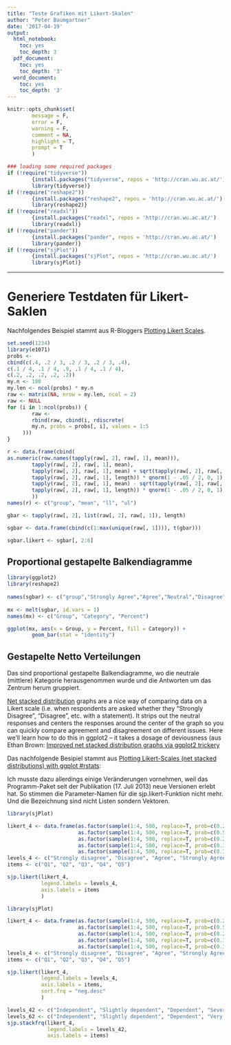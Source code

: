 ```yaml
---
title: "Teste Grafiken mit Likert-Skalen"
author: "Peter Baumgartner"
date: '2017-04-19'
output:
  html_notebook:
    toc: yes
    toc_depth: 3
  pdf_document:
    toc: yes
    toc_depth: '3'
  word_document:
    toc: yes
    toc_depth: '3'
---
```

```r
knitr::opts_chunk$set(
        message = F,
        error = F,
        warning = F,
        comment = NA,
        highlight = T,
        prompt = T
        )

### loading some required packages
if (!require("tidyverse"))
        {install.packages("tidyverse", repos = 'http://cran.wu.ac.at/')
        library(tidyverse)}
if (!require("reshape2"))
        {install.packages("reshape2", repos = 'http://cran.wu.ac.at/')
        library(reshape2)}
if (!require("readxl"))
        {install.packages("readxl", repos = 'http://cran.wu.ac.at/')
        library(readxl)}
if (!require("pander"))
        {install.packages("pander", repos = 'http://cran.wu.ac.at/')
        library(pander)}
if (!require("sjPlot"))
        {install.packages("sjPlot", repos = 'http://cran.wu.ac.at/')
        library(sjPlot)}

```
***
# Generiere Testdaten für Likert-Saklen

Nachfolgendes Beispiel stammt aus R-Bloggers [Plotting Likert Scales](https://www.r-bloggers.com/plotting-likert-scales/).



```r
set.seed(1234)
library(e1071)
probs <-
cbind(c(.4, .2 / 3, .2 / 3, .2 / 3, .4),
c(.1 / 4, .1 / 4, .9, .1 / 4, .1 / 4),
c(.2, .2, .2, .2, .2))
my.n <- 100
my.len <- ncol(probs) * my.n
raw <- matrix(NA, nrow = my.len, ncol = 2)
raw <- NULL
for (i in 1:ncol(probs)) {
        raw <-
        rbind(raw, cbind(i, rdiscrete(
        my.n, probs = probs[, i], values = 1:5
     )))
}

r <- data.frame(cbind(
as.numeric(row.names(tapply(raw[, 2], raw[, 1], mean))),
        tapply(raw[, 2], raw[, 1], mean),
        tapply(raw[, 2], raw[, 1], mean) + sqrt(tapply(raw[, 2], raw[, 1], var) /
        tapply(raw[, 2], raw[, 1], length)) * qnorm(1 - .05 / 2, 0, 1),
        tapply(raw[, 2], raw[, 1], mean) - sqrt(tapply(raw[, 2], raw[, 1], var) /
        tapply(raw[, 2], raw[, 1], length)) * qnorm(1 - .05 / 2, 0, 1)
        ))
names(r) <- c("group", "mean", "ll", "ul")

gbar <- tapply(raw[, 2], list(raw[, 2], raw[, 1]), length)

sgbar <- data.frame(cbind(c(1:max(unique(raw[, 1]))), t(gbar)))

sgbar.likert <- sgbar[, 2:6]

```

## Proportional gestapelte Balkendiagramme

```r
library(ggplot2)
library(reshape2)
 
names(sgbar) <- c("group","Strongly Agree","Agree","Neutral","Disagree","Strongly Disagree")
 
mx <- melt(sgbar, id.vars = 1)
names(mx) <- c("Group", "Category", "Percent")

ggplot(mx, aes(x = Group, y = Percent, fill = Category)) +
        geom_bar(stat = "identity")
```

## Gestapelte Netto Verteilungen

Das sind proportional gestapelte Balkendiagramme, wo die neutrale (mittlere) Kategorie herausgenommen wurde und die Antworten um das Zentrum herum gruppiert. 

[Net stacked distribution](http://www.organizationview.com/net-stacked-distribution-a-better-way-to-visualize-likert-data) graphs are a nice way of comparing data on a Likert scale (i.e. when respondents are asked whether they "Strongly Disagree", "Disagree", etc. with a statement). It strips out the neutral responses and centers the responses around the center of the graph so you can quickly compare agreement and disagreement on different issues. Here we'll learn how to do this in ggplot2 -- it takes a dosage of deviousness (aus Ethan Brown: [Improved net stacked distribution graphs via ggplot2 trickery](http://statisfactions.com/2012/improved-net-stacked-distribution-graphs-via-ggplot2-trickery/. Blogeintrag in: Satisfactions: The Sounds of Data and Whimsy. )

Das nachfolgende Besipiel stammt aus [Plotting Likert-Scales (net stacked distributions) with ggplot #rstats](https://strengejacke.wordpress.com/2013/07/17/plotting-likert-scales-net-stacked-distributions-with-ggplot-rstats/):

Ich musste dazu allerdings einige Veränderungen vornehmen, weil das Programm-Paket seit der Publikation (17. Juli 2013) neue Versionen erlebt hat. So stimmen die Parameter-Namen für die sjp.likert-Funktion nicht mehr. Und die Bezeichnung sind nicht Listen sondern Vektoren.

```r
library(sjPlot)

likert_4 <- data.frame(as.factor(sample(1:4, 500, replace=T, prob=c(0.2,0.3,0.1,0.4))),
                       as.factor(sample(1:4, 500, replace=T, prob=c(0.5,0.25,0.15,0.1))),
                       as.factor(sample(1:4, 500, replace=T, prob=c(0.25,0.1,0.4,0.25))),
                       as.factor(sample(1:4, 500, replace=T, prob=c(0.1,0.4,0.4,0.1))),
                       as.factor(sample(1:4, 500, replace=T, prob=c(0.35,0.25,0.15,0.25))))
levels_4 <- c("Strongly disagree", "Disagree", "Agree", "Strongly Agree")
items <- c("Q1", "Q2", "Q3", "Q4", "Q5")

sjp.likert(likert_4, 
           legend.labels = levels_4, 
           axis.labels = items
           )
```

```r
library(sjPlot)

likert_4 <- data.frame(as.factor(sample(1:4, 500, replace=T, prob=c(0.2,0.3,0.1,0.4))),
                       as.factor(sample(1:4, 500, replace=T, prob=c(0.5,0.25,0.15,0.1))),
                       as.factor(sample(1:4, 500, replace=T, prob=c(0.25,0.1,0.4,0.25))),
                       as.factor(sample(1:4, 500, replace=T, prob=c(0.1,0.4,0.4,0.1))),
                       as.factor(sample(1:4, 500, replace=T, prob=c(0.35,0.25,0.15,0.25))))
levels_4 <- c("Strongly disagree", "Disagree", "Agree", "Strongly Agree")
items <- c("Q1", "Q2", "Q3", "Q4", "Q5")

sjp.likert(likert_4, 
           legend.labels = levels_4, 
           axis.labels = items,
           sort.frq = "neg.desc"
           )
```

```r

levels_42 <- c("Independent", "Slightly dependent", "Dependent", "Severely dependent")
levels_62 <- c("Independent", "Slightly dependent", "Dependent", "Very dependent", "Severely dependent", "Very severely dependent")
sjp.stackfrq(likert_4, 
             legend.labels = levels_42, 
             axis.labels = items)

```

